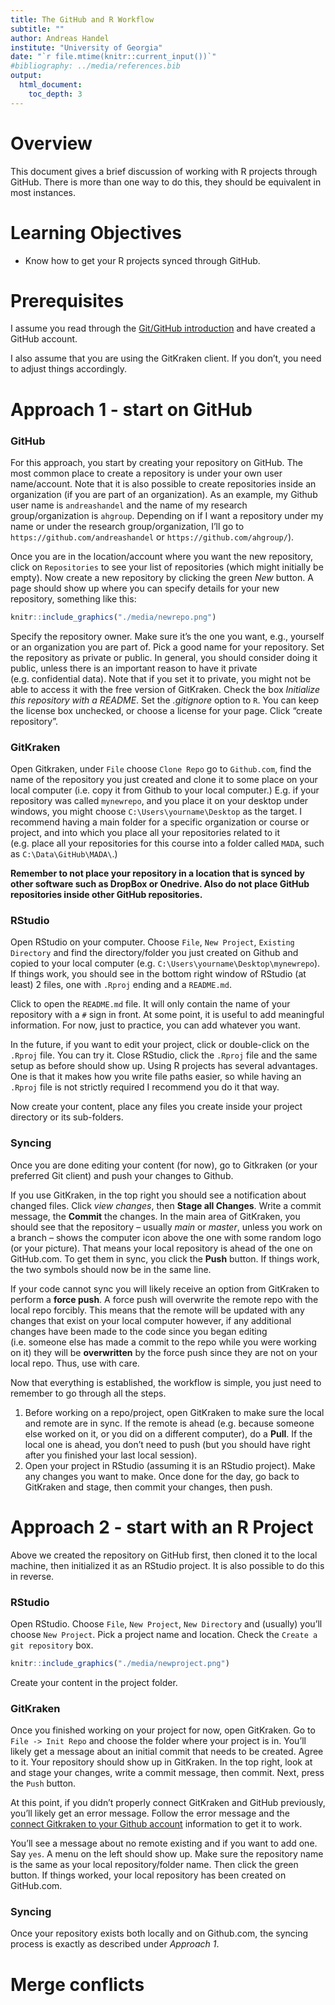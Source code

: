 ```yaml
---
title: The GitHub and R Workflow
subtitle: ""
author: Andreas Handel
institute: "University of Georgia"
date: "`r file.mtime(knitr::current_input())`"
#bibliography: ../media/references.bib
output: 
  html_document:
    toc_depth: 3
---
```


# Overview
This document gives a brief discussion of working with R projects through GitHub. There is more than one way to do this, they should be equivalent in most instances.

# Learning Objectives
* Know how to get your R projects synced through GitHub.


# Prerequisites
I assume you read through the [Git/GitHub introduction](./Tools_Github_Introduction.html) and have created a GitHub account.

I also assume that you are using the GitKraken client. If you don't, you need to adjust things accordingly.


# Approach 1 - start on GitHub

### GitHub
For this approach, you start by creating your repository on GitHub. The most common place to create a repository is under your own user name/account. Note that it is also possible to create repositories inside an organization (if you are part of an organization). As an example, my Github user name is `andreashandel` and the name of my research group/organization is `ahgroup`. Depending on if I want a repository under my name or under the research group/organization, I'll go to `https://github.com/andreashandel` or `https://github.com/ahgroup/`).

Once you are in the location/account where you want the new repository, click on `Repositories` to see your list of repositories (which might initially be empty). Now create a new repository  by clicking the green _New_ button. A page should show up where you can specify details for your new repository, something like this:

```r
knitr::include_graphics("./media/newrepo.png")
```


Specify the repository owner. Make sure it's the one you want, e.g., yourself or an organization you are part of. Pick a good name for your repository. Set the repository as private or public. In general, you should consider doing it public, unless there is an important reason to have it private (e.g. confidential data). Note that if you set it to private, you might not be able to access it with the free version of GitKraken. Check the box _Initialize this repository with a README_. Set the _.gitignore_ option to `R`. You can keep the license box unchecked, or choose a license for your page. Click "create repository".  


### GitKraken
Open Gitkraken, under `File` choose `Clone Repo` go to `Github.com`, find the name of the repository you just created and clone it to some place on your local computer (i.e. copy it from Github to your local computer.) E.g. if your repository was called `mynewrepo`, and you place it on your desktop under windows, you might choose `C:\Users\yourname\Desktop` as the target. I recommend having a main folder for a specific organization or course or project, and into which you place all your repositories related to it (e.g. place all your repositories for this course into a folder called `MADA`, such as  `C:\Data\GitHub\MADA\`.)

**Remember to not place your repository in a location that is synced by other software such as DropBox or Onedrive. Also do not place GitHub repositories inside other GitHub repositories.**



### RStudio

Open RStudio on your computer. Choose `File`, `New Project`, `Existing Directory` and find the directory/folder you just created on Github and copied to your local computer (e.g. `C:\Users\yourname\Desktop\mynewrepo`). If things work, you should see in the bottom right window of RStudio (at least) 2 files, one with `.Rproj` ending and a `README.md`. 

Click to open the `README.md` file. It will only contain the name of your repository with a `#` sign in front. At some point, it is useful to add meaningful information. For now, just to practice, you can add whatever you want. 

In the future, if you want to edit your project, click or double-click on the `.Rproj` file. You can try it. Close RStudio, click the `.Rproj` file and the same setup as before should show up. Using R projects has several advantages. One is that it makes how you write file paths easier, so while having an `.Rproj` file is not strictly required I recommend you do it that way.

Now create your content, place any files you create inside your project directory or its sub-folders. 



### Syncing

Once you are done editing your content (for now), go to Gitkraken (or your preferred Git client) and push your changes to Github.

If you use GitKraken, in the top right you should see a notification about changed files. Click _view changes_, then __Stage all Changes__. Write a commit message, the __Commit__ the changes. In the main area of GitKraken, you should see that the repository -- usually _main_ or _master_, unless you work on a branch -- shows the computer icon above the one with some random logo (or your picture). That means your local repository is ahead of the one on GitHub.com. To get them in sync, you click the __Push__ button. If things work, the two symbols should now be in the same line.

If your code cannot sync you will likely receive an option from GitKraken to perform a **force push**. A force push will overwrite the remote repo with the local repo forcibly. This means that the remote will be updated with any changes that exist on your local computer however, if any additional changes have been made to the code since you began editing (i.e. someone else has made a commit to the repo while you were working on it) they will be **overwritten** by the force push since they are not on your local repo. Thus, use with care.

Now that everything is established, the workflow is simple, you just need to remember to go through all the steps.

1. Before working on a repo/project, open GitKraken to make sure the local and remote are in sync. If the remote is ahead (e.g. because someone else worked on it, or you did on a different computer), do a __Pull__. If the local one is ahead, you don't need to push (but you should have right after you finished your last local session).
2. Open your project in RStudio (assuming it is an RStudio project). Make any changes you want to make. Once done for the day, go back to GitKraken and stage, then commit your changes, then push. 



# Approach 2 - start with an R Project

Above we created the repository on GitHub first, then cloned it to the local machine, then initialized it as an RStudio project. It is also possible to do this in reverse.

### RStudio
Open RStudio. Choose `File`, `New Project`, `New Directory` and (usually) you'll choose `New Project`. Pick a project name and location. Check the `Create a git repository` box. 

```r
knitr::include_graphics("./media/newproject.png")
```

Create your content in the project folder.


### GitKraken

Once you finished working on your project for now, open GitKraken. Go to `File -> Init Repo` and choose the folder where your project is in. You'll likely get a message about an initial commit that needs to be created. Agree to it. Your repository should show up in GitKraken. In the top right, look at and stage your changes, write a commit message, then commit. Next, press the `Push` button.

At this point, if you didn't properly connect GitKraken and GitHub previously, you'll likely get an error message. Follow the error message and the [connect Gitkraken to your Github account](https://www.gitkraken.com/resources/gitkraken-github-cheat-sheet) information to get it to work.

You'll see a message about no remote existing and if you want to add one. Say `yes`. A menu on the left should show up. Make sure the repository name is the same as your local repository/folder name. Then click the green button. If things worked, your local repository has been created on GitHub.com.


### Syncing

Once your repository exists both locally and on Github.com, the syncing process is exactly as described under _Approach 1_.



# Merge conflicts



